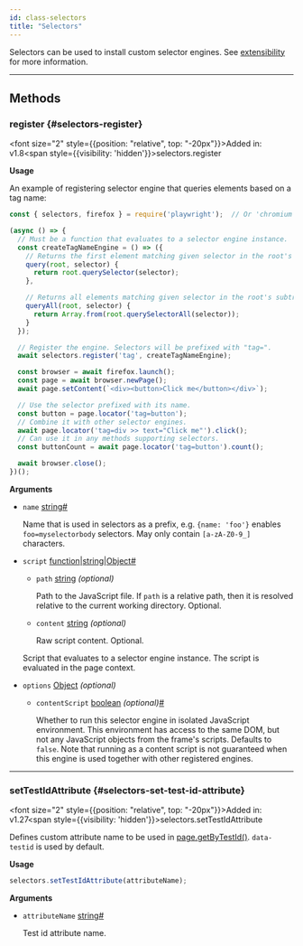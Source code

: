 ```yaml
---
id: class-selectors
title: "Selectors"
---
```



Selectors can be used to install custom selector engines. See [extensibility](../extensibility.mdx) for more information.


---

## Methods

### register {#selectors-register}

<font size="2" style={{position: "relative", top: "-20px"}}>Added in: v1.8</font><span style={{visibility: 'hidden'}}>selectors.register</span>

**Usage**

An example of registering selector engine that queries elements based on a tag name:

```js
const { selectors, firefox } = require('playwright');  // Or 'chromium' or 'webkit'.

(async () => {
  // Must be a function that evaluates to a selector engine instance.
  const createTagNameEngine = () => ({
    // Returns the first element matching given selector in the root's subtree.
    query(root, selector) {
      return root.querySelector(selector);
    },

    // Returns all elements matching given selector in the root's subtree.
    queryAll(root, selector) {
      return Array.from(root.querySelectorAll(selector));
    }
  });

  // Register the engine. Selectors will be prefixed with "tag=".
  await selectors.register('tag', createTagNameEngine);

  const browser = await firefox.launch();
  const page = await browser.newPage();
  await page.setContent(`<div><button>Click me</button></div>`);

  // Use the selector prefixed with its name.
  const button = page.locator('tag=button');
  // Combine it with other selector engines.
  await page.locator('tag=div >> text="Click me"').click();
  // Can use it in any methods supporting selectors.
  const buttonCount = await page.locator('tag=button').count();

  await browser.close();
})();
```

**Arguments**
- `name` [string]<a aria-hidden="true" tabindex="-1" class="list-anchor-link" id="selectors-register-option-name"/><a href="#selectors-register-option-name" class="list-anchor">#</a>
  
  Name that is used in selectors as a prefix, e.g. `{name: 'foo'}` enables `foo=myselectorbody` selectors. May only contain `[a-zA-Z0-9_]` characters.
- `script` [function]|[string]|[Object]<a aria-hidden="true" tabindex="-1" class="list-anchor-link" id="selectors-register-option-script"/><a href="#selectors-register-option-script" class="list-anchor">#</a>
  - `path` [string] *(optional)*
    
    Path to the JavaScript file. If `path` is a relative path, then it is resolved relative to the current working directory. Optional.
  - `content` [string] *(optional)*
    
    Raw script content. Optional.
  
  Script that evaluates to a selector engine instance. The script is evaluated in the page context.
- `options` [Object] *(optional)*
  - `contentScript` [boolean] *(optional)*<a aria-hidden="true" tabindex="-1" class="list-anchor-link" id="selectors-register-option-content-script"/><a href="#selectors-register-option-content-script" class="list-anchor">#</a>
    
    Whether to run this selector engine in isolated JavaScript environment. This environment has access to the same DOM, but not any JavaScript objects from the frame's scripts. Defaults to `false`. Note that running as a content script is not guaranteed when this engine is used together with other registered engines.

---

### setTestIdAttribute {#selectors-set-test-id-attribute}

<font size="2" style={{position: "relative", top: "-20px"}}>Added in: v1.27</font><span style={{visibility: 'hidden'}}>selectors.setTestIdAttribute</span>

Defines custom attribute name to be used in [page.getByTestId()](/api/class-page.mdx#page-get-by-test-id). `data-testid` is used by default.

**Usage**

```js
selectors.setTestIdAttribute(attributeName);
```

**Arguments**
- `attributeName` [string]<a aria-hidden="true" tabindex="-1" class="list-anchor-link" id="selectors-set-test-id-attribute-option-attribute-name"/><a href="#selectors-set-test-id-attribute-option-attribute-name" class="list-anchor">#</a>
  
  Test id attribute name.


[Accessibility]: /api/class-accessibility.mdx "Accessibility"
[Android]: /api/class-android.mdx "Android"
[AndroidDevice]: /api/class-androiddevice.mdx "AndroidDevice"
[AndroidInput]: /api/class-androidinput.mdx "AndroidInput"
[AndroidSocket]: /api/class-androidsocket.mdx "AndroidSocket"
[AndroidWebView]: /api/class-androidwebview.mdx "AndroidWebView"
[APIRequest]: /api/class-apirequest.mdx "APIRequest"
[APIRequestContext]: /api/class-apirequestcontext.mdx "APIRequestContext"
[APIResponse]: /api/class-apiresponse.mdx "APIResponse"
[APIResponseAssertions]: /api/class-apiresponseassertions.mdx "APIResponseAssertions"
[Browser]: /api/class-browser.mdx "Browser"
[BrowserContext]: /api/class-browsercontext.mdx "BrowserContext"
[BrowserServer]: /api/class-browserserver.mdx "BrowserServer"
[BrowserType]: /api/class-browsertype.mdx "BrowserType"
[CDPSession]: /api/class-cdpsession.mdx "CDPSession"
[ConsoleMessage]: /api/class-consolemessage.mdx "ConsoleMessage"
[Coverage]: /api/class-coverage.mdx "Coverage"
[Dialog]: /api/class-dialog.mdx "Dialog"
[Download]: /api/class-download.mdx "Download"
[Electron]: /api/class-electron.mdx "Electron"
[ElectronApplication]: /api/class-electronapplication.mdx "ElectronApplication"
[ElementHandle]: /api/class-elementhandle.mdx "ElementHandle"
[FileChooser]: /api/class-filechooser.mdx "FileChooser"
[Frame]: /api/class-frame.mdx "Frame"
[FrameLocator]: /api/class-framelocator.mdx "FrameLocator"
[JSHandle]: /api/class-jshandle.mdx "JSHandle"
[Keyboard]: /api/class-keyboard.mdx "Keyboard"
[Locator]: /api/class-locator.mdx "Locator"
[LocatorAssertions]: /api/class-locatorassertions.mdx "LocatorAssertions"
[Logger]: /api/class-logger.mdx "Logger"
[Mouse]: /api/class-mouse.mdx "Mouse"
[Page]: /api/class-page.mdx "Page"
[PageAssertions]: /api/class-pageassertions.mdx "PageAssertions"
[Playwright]: /api/class-playwright.mdx "Playwright"
[PlaywrightAssertions]: /api/class-playwrightassertions.mdx "PlaywrightAssertions"
[Request]: /api/class-request.mdx "Request"
[Response]: /api/class-response.mdx "Response"
[Route]: /api/class-route.mdx "Route"
[Selectors]: /api/class-selectors.mdx "Selectors"
[SnapshotAssertions]: /api/class-snapshotassertions.mdx "SnapshotAssertions"
[TimeoutError]: /api/class-timeouterror.mdx "TimeoutError"
[Touchscreen]: /api/class-touchscreen.mdx "Touchscreen"
[Tracing]: /api/class-tracing.mdx "Tracing"
[Video]: /api/class-video.mdx "Video"
[WebSocket]: /api/class-websocket.mdx "WebSocket"
[Worker]: /api/class-worker.mdx "Worker"
[Fixtures]: /api/class-fixtures.mdx "Fixtures"
[Test]: /api/class-test.mdx "Test"
[TestConfig]: /api/class-testconfig.mdx "TestConfig"
[TestError]: /api/class-testerror.mdx "TestError"
[TestInfo]: /api/class-testinfo.mdx "TestInfo"
[TestOptions]: /api/class-testoptions.mdx "TestOptions"
[TestProject]: /api/class-testproject.mdx "TestProject"
[TestStore]: /api/class-teststore.mdx "TestStore"
[WorkerInfo]: /api/class-workerinfo.mdx "WorkerInfo"
[Location]: /api/class-location.mdx "Location"
[Reporter]: /api/class-reporter.mdx "Reporter"
[Suite]: /api/class-suite.mdx "Suite"
[TestCase]: /api/class-testcase.mdx "TestCase"
[TestResult]: /api/class-testresult.mdx "TestResult"
[TestStep]: /api/class-teststep.mdx "TestStep"
[Element]: https://developer.mozilla.org/en-US/docs/Web/API/element "Element"
[EvaluationArgument]: /evaluating.mdx#evaluation-argument "EvaluationArgument"
[Promise]: https://developer.mozilla.org/en-US/docs/Web/JavaScript/Reference/Global_Objects/Promise "Promise"
[iterator]: https://developer.mozilla.org/en-US/docs/Web/JavaScript/Reference/Iteration_protocols "Iterator"
[origin]: https://developer.mozilla.org/en-US/docs/Glossary/Origin "Origin"
[selector]: https://developer.mozilla.org/en-US/docs/Web/CSS/CSS_Selectors "selector"
[Serializable]: https://developer.mozilla.org/en-US/docs/Web/JavaScript/Reference/Global_Objects/JSON/stringify#Description "Serializable"
[UIEvent.detail]: https://developer.mozilla.org/en-US/docs/Web/API/UIEvent/detail "UIEvent.detail"
[UnixTime]: https://en.wikipedia.org/wiki/Unix_time "Unix Time"
[xpath]: https://developer.mozilla.org/en-US/docs/Web/XPath "xpath"

[Array]: https://developer.mozilla.org/en-US/docs/Web/JavaScript/Reference/Global_Objects/Array "Array"
[boolean]: https://developer.mozilla.org/en-US/docs/Web/JavaScript/Data_structures#Boolean_type "Boolean"
[Buffer]: https://nodejs.org/api/buffer.html#buffer_class_buffer "Buffer"
[ChildProcess]: https://nodejs.org/api/child_process.html "ChildProcess"
[Error]: https://nodejs.org/api/errors.html#errors_class_error "Error"
[EventEmitter]: https://nodejs.org/api/events.html#events_class_eventemitter "EventEmitter"
[function]: https://developer.mozilla.org/en-US/docs/Web/JavaScript/Reference/Global_Objects/Function "Function"
[Map]: https://developer.mozilla.org/en-US/docs/Web/JavaScript/Reference/Global_Objects/Map "Map"
[null]: https://developer.mozilla.org/en-US/docs/Web/JavaScript/Reference/Global_Objects/null "null"
[number]: https://developer.mozilla.org/en-US/docs/Web/JavaScript/Data_structures#Number_type "Number"
[Object]: https://developer.mozilla.org/en-US/docs/Web/JavaScript/Reference/Global_Objects/Object "Object"
[Promise]: https://developer.mozilla.org/en-US/docs/Web/JavaScript/Reference/Global_Objects/Promise "Promise"
[Readable]: https://nodejs.org/api/stream.html#stream_class_stream_readable "Readable"
[ReadStream]: https://nodejs.org/api/fs.html#class-fsreadstream "ReadStream"
[RegExp]: https://developer.mozilla.org/en-US/docs/Web/JavaScript/Reference/Global_Objects/RegExp "RegExp"
[string]: https://developer.mozilla.org/en-US/docs/Web/JavaScript/Data_structures#String_type "string"
[void]: https://developer.mozilla.org/en-US/docs/Web/JavaScript/Reference/Global_Objects/undefined "void"
[URL]: https://nodejs.org/api/url.html "URL"

[all available image tags]: https://mcr.microsoft.com/en-us/product/playwright/about "all available image tags"
[Docker Hub]: https://hub.docker.com/_/microsoft-playwright "Docker Hub"
[Dockerfile.focal]: https://github.com/microsoft/playwright/blob/main/utils/docker/Dockerfile.focal "Dockerfile.focal"
